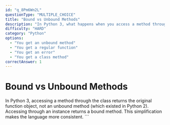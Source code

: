 ```yaml
---
id: "q_8Pm6Wn2L"
questionType: "MULTIPLE_CHOICE"
title: "Bound vs Unbound Methods"
description: "In Python 3, what happens when you access a method through the class rather than an instance?"
difficulty: "HARD"
category: "Python"
options:
  - "You get an unbound method"
  - "You get a regular function"
  - "You get an error"
  - "You get a class method"
correctAnswer: 1
---
```


# Bound vs Unbound Methods

In Python 3, accessing a method through the class returns the original function object, not an unbound method (which existed in Python 2). Accessing through an instance returns a bound method. This simplification makes the language more consistent.
\`\`\`
